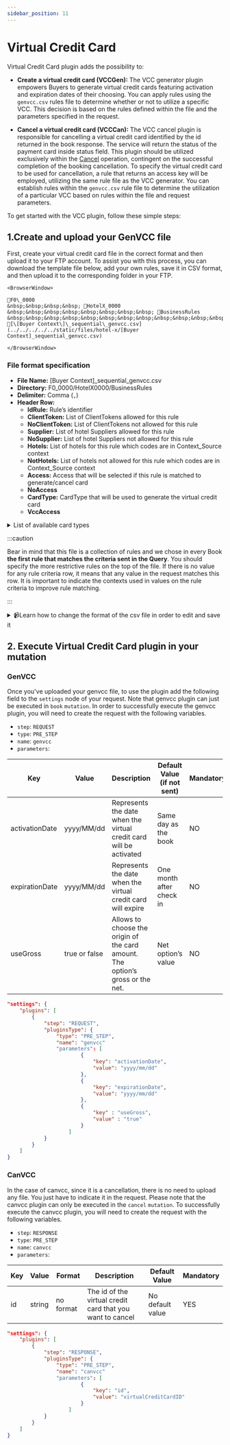 ```yaml
---
sidebar_position: 11
---
```


# Virtual Credit Card

Virtual Credit Card plugin adds the possibility to:

* **Create a virtual credit card (VCCGen):** The VCC generator plugin empowers Buyers to generate virtual credit cards featuring activation and expiration dates of their choosing. You can apply rules using the `genvcc.csv` rules file to determine whether or not to utilize a specific VCC. This decision is based on the rules defined within the file and the parameters specified in the request.


* **Cancel a virtual credit card (VCCCan):** The VCC cancel plugin is responsible for cancelling a virtual credit card identified by the id returned in the book response. The service will return the status of the payment card inside status field. This plugin should be utilized exclusively within the [Cancel](../booking-management/cancel) operation, contingent on the successful completion of the booking cancellation. To specify the virtual credit card to be used for cancellation, a rule that returns an access key will be employed, utilizing the same rule file as the VCC generator. You can establish rules within the `genvcc.csv` rule file to determine the utilization of a particular VCC based on rules within the file and request parameters.

To get started with the VCC plugin, follow these simple steps:

##  1.Create and upload your GenVCC file

First, create your virtual credit card file in the correct format and then upload it to your FTP account. To assist you with this process, you can download the template file below, add your own rules, save it in CSV format, and then upload it to the corresponding folder in your FTP.

```mdx-code-block
<BrowserWindow>

📁F0\_0000  
&nbsp;&nbsp;&nbsp;&nbsp; 📁HotelX_0000  
&nbsp;&nbsp;&nbsp;&nbsp;&nbsp;&nbsp;&nbsp;&nbsp; 📁BusinessRules  
&nbsp;&nbsp;&nbsp;&nbsp;&nbsp;&nbsp;&nbsp;&nbsp;&nbsp;&nbsp;&nbsp;&nbsp; 📄[\[Buyer Context\]\_sequential\_genvcc.csv](../../../../../static/files/hotel-x/[Buyer Context]_sequential_genvcc.csv)

</BrowserWindow>
```

### File format specification

* **File Name:** [Buyer Context]_sequential_genvcc.csv
* **Directory:** F0_0000/HotelX0000/BusinessRules
* **Delimiter:** Comma (`,`)
* **Header Row:**
    * **IdRule:** Rule’s identifier
    * **ClientToken:** List of ClientTokens allowed for this rule
    * **NoClientToken:** List of ClientTokens not allowed for this rule
    * **Supplier:** List of hotel Suppliers allowed for this rule
    * **NoSupplier:** List of hotel Suppliers not allowed for this rule
    * **Hotels:** List of hotels for this rule which codes are in Context_Source context
    * **NotHotels:** List of hotels not allowed for this rule which codes are in Context_Source context
    * **Access:** Access that will be selected if this rule is matched to generate/cancel card
    * **NoAccess**
    * **CardType:** CardType that will be used to generate the virtual credit card
    * **VccAccess**

<details>
    <summary>List of available card types</summary>
    <div>
        <div>
            <table>
                <thead>
                    <tr>
                        <th>
                            <strong>Codes</strong>
                        </th>
                        <th>
                            <strong>Names</strong>
                        </th>
                    </tr>
                </thead>
                <tbody>
                    <tr>
                        <td>VI</td>
                        <td>Visa</td>
                    </tr>
                    <tr>
                        <td>AX</td>
                        <td>American Express</td>
                    </tr>
                    <tr>
                        <td>BC</td>
                        <td>BC Card</td>
                    </tr>
                    <tr>
                        <td>CA</td>
                        <td>MasterCard</td>
                    </tr>
                    <tr>
                        <td>CB</td>
                        <td>Carte Blanche</td>
                    </tr>
                    <tr>
                        <td>CU</td>
                        <td>China Union Pay</td>
                    </tr>
                    <tr>
                        <td>DS</td>
                        <td>Discover</td>
                    </tr>
                    <tr>
                        <td>DC</td>
                        <td>Diners Club</td>
                    </tr>
                    <tr>
                        <td>T</td>
                        <td>Carta Si</td>
                    </tr>
                    <tr>
                        <td>R</td>
                        <td>Carte Bleue</td>
                    </tr>
                    <tr>
                        <td>N</td>
                        <td>Dankort</td>
                    </tr>
                    <tr>
                        <td>L</td>
                        <td>Delta</td>
                    </tr>
                    <tr>
                        <td>E</td>
                        <td>Electron</td>
                    </tr>
                    <tr>
                        <td>JC</td>
                        <td>Japan Credit Bureau</td>
                    </tr>
                    <tr>
                        <td>TO</td>
                        <td>Maestro</td>
                    </tr>
                    <tr>
                        <td>S</td>
                        <td>Switch</td>
                    </tr>
                    <tr>
                        <td>EC</td>
                        <td>Electronic Cash</td>
                    </tr>
                    <tr>
                        <td>EU</td>
                        <td>EuroCard</td>
                    </tr>
                    <tr>
                        <td>TP</td>
                        <td>Universal air travel card</td>
                    </tr>
                    <tr>
                        <td>OP</td>
                        <td>Optima</td>
                    </tr>
                    <tr>
                        <td>ER</td>
                        <td>Air Canada/RnRoute</td>
                    </tr>
                    <tr>
                        <td>XS</td>
                        <td>Access</td>
                    </tr>
                    <tr>
                        <td>O</td>
                        <td>Others</td>
                    </tr>
                </tbody>
            </table>
		</div>
    </div>
</details>


:::caution

Bear in mind that this file is a collection of rules and we chose in every Book **the first rule that matches the criteria sent in the Query**. You should specify the more restrictive rules on the top of the file. If there is no value for any rule criteria row, it means that any value in the request matches this row. It is important to indicate the contexts used in values on the rule criteria to improve rule matching.

:::


<details>
    <summary>📹Learn how to change the format of the csv file in order to edit and save it</summary>
    <div>
        <div>[Añadir vídeo]</div>
    </div>
</details>

## 2. Execute Virtual Credit Card plugin in your mutation

### GenVCC

Once you've uploaded your genvcc file, to use the plugin add the following field to the `settings` node of your request. Note that genvcc plugin can just be executed in `book` `mutation`. In order to successfully execute the genvcc plugin, you will need to create the request with the following variables.

* `step`: `REQUEST`
* `type`: `PRE_STEP`
* `name`: `genvcc`
* `parameters`:

| Key            | Value         | Description                                                                    | Default Value (if not sent) | Mandatory |
|----------------|---------------|--------------------------------------------------------------------------------|-----------------------------|-----------|
| activationDate | yyyy/MM/dd    | Represents the date when the virtual credit card will be activated             | Same day as the book        | NO        |
| expirationDate | yyyy/MM/dd    | Represents the date when the virtual credit card will expire                   | One month after check in    | NO        |
| useGross       | true or false | Allows to choose the origin of the card amount. The option’s gross or the net. | Net option’s value          | NO        |

```json
"settings": {
	"plugins": [
		{
			"step": "REQUEST",
			"pluginsType": {
				"type": "PRE_STEP",
				"name": "genvcc"
                "parameters": [
						{
							"key": "activationDate",
							"value": "yyyy/mm/dd"
						},
						{
							"key": "expirationDate",
							"value": "yyyy/mm/dd"
						},
						{
							"key" : "useGross",
							"value" : "true"
						}
					]
			}
		}
	]
}
```

### CanVCC

In the case of canvcc, since it is a cancellation, there is no need to upload any file. You just have to indicate it in the request. Please note that the canvcc plugin can only be executed in the `cancel` `mutation`. To successfully execute the canvcc plugin, you will need to create the request with the following variables.

* `step`: `RESPONSE`
* `type`: `PRE_STEP`
* `name`: `canvcc`
* `parameters`:

| Key | Value  | Format    | Description                                               | Default Value    | Mandatory |
|-----|--------|-----------|-----------------------------------------------------------|------------------|-----------|
| id  | string | no format | The id of the virtual credit card that you want to cancel | No default value | YES       |

```json
"settings": {
	"plugins": [
		{
			"step": "RESPONSE",
			"pluginsType": {
				"type": "PRE_STEP",
				"name": "canvcc"
                "parameters": [
						{
							"key": "id",
							"value": "virtualCreditCardID"
						}
					]
			}
		}
	]
}
```